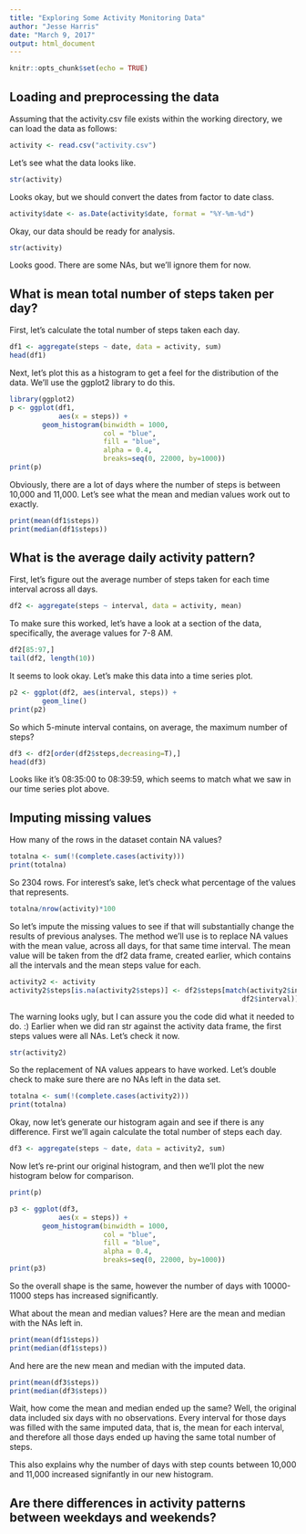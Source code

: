 ```yaml
---
title: "Exploring Some Activity Monitoring Data"
author: "Jesse Harris"
date: "March 9, 2017"
output: html_document
---
```


```r
knitr::opts_chunk$set(echo = TRUE)
```

## Loading and preprocessing the data

Assuming that the activity.csv file exists within the working directory, we can
load the data as follows:

```r
activity <- read.csv("activity.csv")
```

Let's see what the data looks like.

```r
str(activity)
```

Looks okay, but we should convert the dates from factor to date class.

```r
activity$date <- as.Date(activity$date, format = "%Y-%m-%d")
```

Okay, our data should be ready for analysis.

```r
str(activity)
```

Looks good. There are some NAs, but we'll ignore them for now.

## What is mean total number of steps taken per day?

First, let's calculate the total number of steps taken each day.

```r
df1 <- aggregate(steps ~ date, data = activity, sum)
head(df1)
```

Next, let's plot this as a histogram to get a feel for the distribution of the
data. We'll use the ggplot2 library to do this.

```r
library(ggplot2)
p <- ggplot(df1,
            aes(x = steps)) +
        geom_histogram(binwidth = 1000,
                       col = "blue",
                       fill = "blue",
                       alpha = 0.4,
                       breaks=seq(0, 22000, by=1000))
print(p)
```

Obviously, there are a lot of days where the number of steps is between 10,000
and 11,000. Let's see what the mean and median values work out to exactly.

```r
print(mean(df1$steps))
print(median(df1$steps))
```

## What is the average daily activity pattern?

First, let's figure out the average number of steps taken for each time
interval across all days.

```r
df2 <- aggregate(steps ~ interval, data = activity, mean)
```

To make sure this worked, let's have a look at a section of the data,
specifically, the average values for 7-8 AM.

```r
df2[85:97,]
tail(df2, length(10))
```

It seems to look okay. Let's make this data into a time series plot.

```r
p2 <- ggplot(df2, aes(interval, steps)) +
        geom_line()
print(p2)
```

So which 5-minute interval contains, on average, the maximum number of steps?

```r
df3 <- df2[order(df2$steps,decreasing=T),]
head(df3)
```

Looks like it's 08:35:00 to 08:39:59, which seems to match what we saw in our
time series plot above.

## Imputing missing values

How many of the rows in the dataset contain NA values?

```r
totalna <- sum(!(complete.cases(activity)))
print(totalna)
```

So 2304 rows. For interest's sake, let's check what percentage of the
values that represents.

```r
totalna/nrow(activity)*100

```

So let's impute the missing values to see if that will substantially change the
results of previous analyses. The method we'll use is to replace NA values with
the mean value, across all days, for that same time interval. The mean value
will be taken from the df2 data frame, created earlier, which contains all the
intervals and the mean steps value for each.

```r
activity2 <- activity
activity2$steps[is.na(activity2$steps)] <- df2$steps[match(activity2$interval,
                                                         df2$interval)]
```

The warning looks ugly, but I can assure you the code did what it needed to do.
:) Earlier when we did ran str against the activity data frame, the first steps
values were all NAs. Let's check it now.

```r
str(activity2)
```

So the replacement of NA values appears to have worked. Let's double check to
make sure there are no NAs left in the data set.

```r
totalna <- sum(!(complete.cases(activity2)))
print(totalna)
```

Okay, now let's generate our histogram again and see if there is any difference.
First we'll again calculate the total number of steps each day.

```r
df3 <- aggregate(steps ~ date, data = activity2, sum)
```

Now let's re-print our original histogram, and then we'll plot the new
histogram below for comparison.

```r
print(p)

p3 <- ggplot(df3,
            aes(x = steps)) +
        geom_histogram(binwidth = 1000,
                       col = "blue",
                       fill = "blue",
                       alpha = 0.4,
                       breaks=seq(0, 22000, by=1000))
print(p3)
```

So the overall shape is the same, however the number of days with 10000-11000
steps has increased significantly.

What about the mean and median values? Here are the mean and median with the NAs
left in.

```r
print(mean(df1$steps))
print(median(df1$steps))
```

And here are the new mean and median with the imputed data.

```r
print(mean(df3$steps))
print(median(df3$steps))
```

Wait, how come the mean and median ended up the same? Well, the original data
included six days with no observations. Every interval for those days was filled
with the same imputed data, that is, the mean for each interval, and therefore
all those days ended up having the same total number of steps.

This also explains why the number of days with step counts between 10,000
and 11,000 increased signifantly in our new histogram.

## Are there differences in activity patterns between weekdays and weekends?